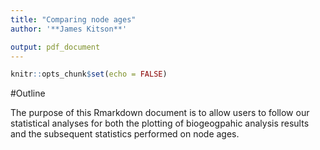 ```yaml
---
title: "Comparing node ages"
author: '**James Kitson**'

output: pdf_document
---
```


```r
knitr::opts_chunk$set(echo = FALSE)
```

#Outline

The purpose of this Rmarkdown document is to allow users to follow our statistical analyses for both the plotting of biogeogpahic analysis results and the subsequent statistics performed on node ages.
